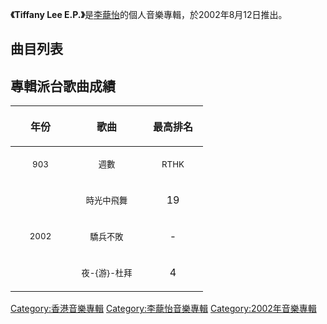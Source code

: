 {{Album infobox | <!-- See Wikipedia:WikiProject_Albums -->
| Name        = Tiffany Lee E.P.
| Type        = EP
| Artist      = [[李蘢怡|李蘢怡]]
| Cover       = 李蘢怡 Tiffany Lee EP.jpg
| Released    = 2002年8月12日
| Recorded    = 2002年
| Genre       = 粵語
| Length      = 22:58
| Label       = [[東方魅力|東方魅力]]
| Last album  = 
| This album  = Tiffany Lee E.P.<br />（2002年）
| Next album  = 
}}

'''《Tiffany Lee E.P.》'''是[[李蘢怡|李蘢怡]]的個人音樂專輯，於2002年8月12日推出。

== 曲目列表 ==
{{tracklist
| headline        = Visual
| total_length    = 7:41

| title1 = Computer Data File
| length1 = 0:00

| title2 = 驕兵不敗
| note2 = Video
| length2 = 4:08

| title3 = 時光中飛舞
| note3 = Video
| length3 = 3:32
}}

{{tracklist
| headline        = Audio
| total_length    = 22:58

| all_producer = [[梁榮駿|梁榮駿]]

| title4 = 驕兵不敗
| music4 = [[唐奕聰|唐奕聰]]
| lyrics4 = [[黃敬佩|黃敬佩]]
| arranger4 = 唐奕聰
| longnote4 = 
| length4 = 3:51

| title5 = 夜-{游}-杜拜
| music5 = [[柳重言|柳重言]]
| lyrics5 = [[林夕|林夕]]
| arranger5 = [[Ted_Lo|Ted Lo]]
| longnote5 = 
| length5 = 3:44

| title6 = 小報告
| music6 = [[張佳添|張佳添]]
| lyrics6 = 黃敬佩
| arranger6 = 張佳添
| longnote6 = 
| length6 = 3:14

| title7 = 會員專利
| music7 = [[C._Y._Kong|C. Y. Kong]]
| lyrics7 = 黃敬佩
| arranger7 = C. Y. Kong
| longnote7 = 
| length7 = 4:32

| title8 = 改革之女
| music8 = C. Y. Kong
| lyrics8 = 黃敬佩
| arranger8 = C. Y. Kong
| longnote8 = 
| length8 = 3:56

| title9 = 時光中飛舞
| music9 = 唐奕聰
| lyrics9 = 林夕
| arranger9 = 唐奕聰
| note9 = [[陳文媛|陳文媛]]合唱
| longnote9 = 
| length9 = 3:39
}}

== 專輯派台歌曲成績 ==
{| class="wikitable"
!align="center" rowspan="2" | 年份
!align="center" rowspan="2" | 歌曲
!align="center" colspan="8" | 最高排名
|-
!width="80"|<small>903</small> !! width="100"|<small>週數</small> !! width="80"|<small>RTHK</small> !! width="100"|<small>週數</small> !! width="80"|<small>997</small> !! width="100"|<small>週數</small> !! width="80"|<small>TVB</small> !! width="100"|<small>週數</small>
|-
|align="center" rowspan="3"| <small>2002</small> ||align="center"| <small>時光中飛舞</small> ||align="center"| 19 ||align="center"| - ||align="center"| 3 ||align="center"| - ||align="center"| '''1''' ||align="center"| - ||align="center"| 2 ||align="center"| -
|-
|align="center"| <small>驕兵不敗</small> ||align="center"| - ||align="center"| - ||align="center"| - ||align="center"| - ||align="center"| 18 ||align="center"| - ||align="center"| - ||align="center"| -
|-
|align="center"| <small>夜-{游}-杜拜</small> ||align="center"| 4 ||align="center"| - ||align="center"| 8 ||align="center"| - ||align="center"| 10 ||align="center"| - ||align="center"| 5 ||align="center"| -
|}

[[Category:香港音樂專輯|Category:香港音樂專輯]]
[[Category:李蘢怡音樂專輯|Category:李蘢怡音樂專輯]]
[[Category:2002年音樂專輯|Category:2002年音樂專輯]]